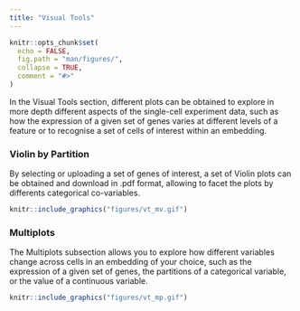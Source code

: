 ```yaml
---
title: "Visual Tools"
---
```


```r
knitr::opts_chunk$set(
  echo = FALSE,
  fig.path = "man/figures/",
  collapse = TRUE,
  comment = "#>"
)
```

In the Visual Tools section, different plots can be obtained to explore in more depth different aspects of the single-cell experiment data, such as how the expression of a given set of genes varies at different levels of a feature or to recognise a set of cells of interest within an embedding.


### Violin by Partition 

By selecting or uploading a set of genes of interest, a set of Violin plots can be obtained and download in .pdf format, allowing to facet the plots by differents categorical co-variables.


```r
knitr::include_graphics("figures/vt_mv.gif")

```


###  Multiplots

The Multiplots subsection allows you to explore how different variables change across cells in an embedding of your choice, such as the expression of a given set of genes, the partitions of a categorical variable, or the value of a continuous variable.
 

```r
knitr::include_graphics("figures/vt_mp.gif")

```




